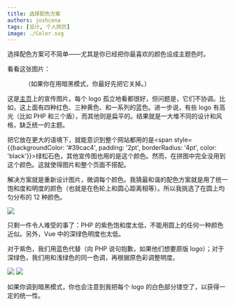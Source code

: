 ```yaml
---
title: 选择配色方案
authors: joshcena
tags: [设计, 个人网页]
image: ./Color.svg
---
```



选择配色方案可不简单——尤其是你已经把你最喜欢的颜色设成主题色时。

<!-- truncate -->

看看这张图片：

<Figure src="/zh-Hans/img/frontpage/feature1-original.svg">
  （如果你在用暗黑模式，你最好先把它关掉。）
</Figure>

这是[主页](/)上的宣传图片。每个 logo 孤立地看都很好，但问题是，它们不协调。比如，这上面有四种红色、三种黄色、和一系列的蓝色。进一步说，有些 logo 有高光（比如 PHP 和三个盾），而其他则是扁平的。结果就是一大堆不同的设计和风格，缺乏统一的主题。

把它放在更大的语境下，就能意识到整个网站都用的是<span style={{backgroundColor: '#39cac4', padding: '2pt', borderRadius: '4pt', color: 'black'}}>绿松石色</span>，其他宣传图也用的是这个颜色。然而，在拼图中完全没用到这个颜色。这就使得图片和整个页面不搭配。

解决方案就是重新设计图片，微调每个颜色。我猜最和谐的配色方案就是用了统一饱和度和明度的颜色（也就是在色轮上和圆心距离相等）。所以我挑选了在圆上均匀分布的 12 种颜色。

![](./Color.svg)

只剩一件令人难受的事了：PHP 的紫色饱和度太低，不能用圆上的任何一种颜色近似。另外，Vue 中的深绿色明度也太低。

对于紫色，我们用蓝色代替（向 PHP 说句抱歉，如果他们想要原版 logo）；对于深绿色，我们用和浅绿色的同一色调，再根据原色彩调整明度。

<div style={{ textAlign: "center" }}>
  <img
    src="/zh-Hans/img/frontpage/feature1-original.svg"
    style={{ margin: "-30px", maxWidth: "400px" }}></img>
  <img
    src="/zh-Hans/img/frontpage/feature1.svg"
    style={{ margin: "-30px", maxWidth: "400px" }}></img>
</div>

如果你调到暗黑模式，你也会注意到我把每个 logo 的白色部分镂空了，以获得一定的统一性。

